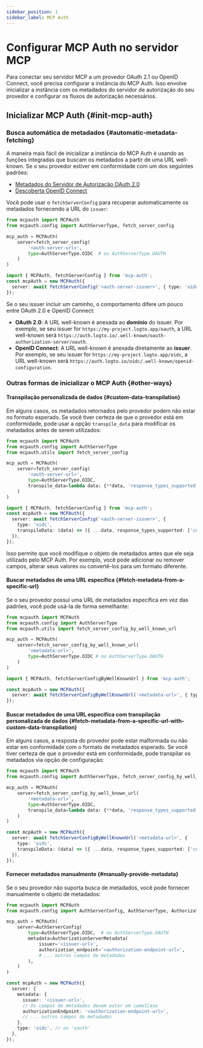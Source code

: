 ```yaml
---
sidebar_position: 1
sidebar_label: MCP Auth
---
```



# Configurar MCP Auth no servidor MCP

Para conectar seu servidor MCP a um provedor OAuth 2.1 ou OpenID Connect, você precisa configurar a instância do MCP Auth. Isso envolve inicializar a instância com os metadados do servidor de autorização do seu provedor e configurar os fluxos de autorização necessários.

## Inicializar MCP Auth \{#init-mcp-auth}

### Busca automática de metadados \{#automatic-metadata-fetching}

A maneira mais fácil de inicializar a instância do MCP Auth é usando as funções integradas que buscam os metadados a partir de uma URL well-known. Se o seu provedor estiver em conformidade com um dos seguintes padrões:

- [Metadados do Servidor de Autorização OAuth 2.0](https://datatracker.ietf.org/doc/html/rfc8414)
- [Descoberta OpenID Connect](https://openid.net/specs/openid-connect-discovery-1_0.html)

Você pode usar o `fetchServerConfig` para recuperar automaticamente os metadados fornecendo a URL do `issuer`:

<Tabs groupId="sdk">
<TabItem value="python" label="Python">

```python
from mcpauth import MCPAuth
from mcpauth.config import AuthServerType, fetch_server_config

mcp_auth = MCPAuth(
    server=fetch_server_config(
        '<auth-server-url>',
        type=AuthServerType.OIDC  # ou AuthServerType.OAUTH
    )
)
```

</TabItem>
<TabItem value="node" label="Node.js">

```ts
import { MCPAuth, fetchServerConfig } from 'mcp-auth';
const mcpAuth = new MCPAuth({
  server: await fetchServerConfig('<auth-server-issuer>', { type: 'oidc' }), // ou 'oauth'
});
```

</TabItem>
</Tabs>

Se o seu issuer incluir um caminho, o comportamento difere um pouco entre OAuth 2.0 e OpenID Connect:

- **OAuth 2.0**: A URL well-known é anexada ao **domínio** do issuer. Por exemplo, se seu issuer for `https://my-project.logto.app/oauth`, a URL well-known será `https://auth.logto.io/.well-known/oauth-authorization-server/oauth`.
- **OpenID Connect**: A URL well-known é anexada diretamente ao **issuer**. Por exemplo, se seu issuer for `https://my-project.logto.app/oidc`, a URL well-known será `https://auth.logto.io/oidc/.well-known/openid-configuration`.

### Outras formas de inicializar o MCP Auth \{#other-ways}

#### Transpilação personalizada de dados \{#custom-data-transpilation}

Em alguns casos, os metadados retornados pelo provedor podem não estar no formato esperado. Se você tiver certeza de que o provedor está em conformidade, pode usar a opção `transpile_data` para modificar os metadados antes de serem utilizados:

<Tabs groupId="sdk">
<TabItem value="python" label="Python">

```python
from mcpauth import MCPAuth
from mcpauth.config import AuthServerType
from mcpauth.utils import fetch_server_config

mcp_auth = MCPAuth(
    server=fetch_server_config(
        '<auth-server-url>',
        type=AuthServerType.OIDC,
        transpile_data=lambda data: {**data, 'response_types_supported': ['code']} # [!code highlight]
    )
)
```

</TabItem>
<TabItem value="node" label="Node.js">

```ts
import { MCPAuth, fetchServerConfig } from 'mcp-auth';
const mcpAuth = new MCPAuth({
  server: await fetchServerConfig('<auth-server-issuer>', {
    type: 'oidc',
    transpileData: (data) => ({ ...data, response_types_supported: ['code'] }), // [!code highlight]
  }),
});
```

</TabItem>
</Tabs>

Isso permite que você modifique o objeto de metadados antes que ele seja utilizado pelo MCP Auth. Por exemplo, você pode adicionar ou remover campos, alterar seus valores ou convertê-los para um formato diferente.

#### Buscar metadados de uma URL específica \{#fetch-metadata-from-a-specific-url}

Se o seu provedor possui uma URL de metadados específica em vez das padrões, você pode usá-la de forma semelhante:

<Tabs groupId="sdk">
<TabItem value="python" label="Python">

```python
from mcpauth import MCPAuth
from mcpauth.config import AuthServerType
from mcpauth.utils import fetch_server_config_by_well_known_url

mcp_auth = MCPAuth(
    server=fetch_server_config_by_well_known_url(
        '<metadata-url>',
        type=AuthServerType.OIDC # ou AuthServerType.OAUTH
    )
)
```

</TabItem>
<TabItem value="node" label="Node.js">

```ts
import { MCPAuth, fetchServerConfigByWellKnownUrl } from 'mcp-auth';

const mcpAuth = new MCPAuth({
  server: await fetchServerConfigByWellKnownUrl('<metadata-url>', { type: 'oidc' }), // ou 'oauth'
});
```

</TabItem>
</Tabs>

#### Buscar metadados de uma URL específica com transpilação personalizada de dados \{#fetch-metadata-from-a-specific-url-with-custom-data-transpilation}

Em alguns casos, a resposta do provedor pode estar malformada ou não estar em conformidade com o formato de metadados esperado. Se você tiver certeza de que o provedor está em conformidade, pode transpilar os metadados via opção de configuração:

<Tabs groupId="sdk">
<TabItem value="python" label="Python">

```python
from mcpauth import MCPAuth
from mcpauth.config import AuthServerType, fetch_server_config_by_well_known_url

mcp_auth = MCPAuth(
    server=fetch_server_config_by_well_known_url(
        '<metadata-url>',
        type=AuthServerType.OIDC,
        transpile_data=lambda data: {**data, 'response_types_supported': ['code']} # [!code highlight]
    )
)
```

</TabItem>
<TabItem value="node" label="Node.js">

```ts
const mcpAuth = new MCPAuth({
  server: await fetchServerConfigByWellKnownUrl('<metadata-url>', {
    type: 'oidc',
    transpileData: (data) => ({ ...data, response_types_supported: ['code'] }), // [!code highlight]
  }),
});
```

</TabItem>
</Tabs>

#### Fornecer metadados manualmente \{#manually-provide-metadata}

Se o seu provedor não suporta busca de metadados, você pode fornecer manualmente o objeto de metadados:

<Tabs groupId="sdk">
<TabItem value="python" label="Python">

```python
from mcpauth import MCPAuth
from mcpauth.config import AuthServerConfig, AuthServerType, AuthorizationServerMetadata

mcp_auth = MCPAuth(
    server=AuthServerConfig(
        type=AuthServerType.OIDC,  # ou AuthServerType.OAUTH
        metadata=AuthorizationServerMetadata(
            issuer='<issuer-url>',
            authorization_endpoint='<authorization-endpoint-url>',
            # ... outros campos de metadados
        ),
    )
)
```

</TabItem>
<TabItem value="node" label="Node.js">

```ts
const mcpAuth = new MCPAuth({
  server: {
    metadata: {
      issuer: '<issuer-url>',
      // Os campos de metadados devem estar em camelCase
      authorizationEndpoint: '<authorization-endpoint-url>',
      // ... outros campos de metadados
    },
    type: 'oidc', // ou 'oauth'
  },
});
```

</TabItem>
</Tabs>